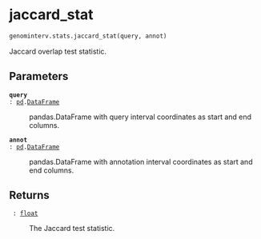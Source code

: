 # jaccard_stat { #genominterv.stats.jaccard_stat }

```python
genominterv.stats.jaccard_stat(query, annot)
```

Jaccard overlap test statistic.

## Parameters {.doc-section .doc-section-parameters}

<code>[**query**]{.parameter-name} [:]{.parameter-annotation-sep} [[pd](`pandas`).[DataFrame](`pandas.DataFrame`)]{.parameter-annotation}</code>

:   pandas.DataFrame with query interval coordinates as start and end columns.

<code>[**annot**]{.parameter-name} [:]{.parameter-annotation-sep} [[pd](`pandas`).[DataFrame](`pandas.DataFrame`)]{.parameter-annotation}</code>

:   pandas.DataFrame with annotation interval coordinates as start and end columns.

## Returns {.doc-section .doc-section-returns}

<code>[]{.parameter-name} [:]{.parameter-annotation-sep} [[float](`float`)]{.parameter-annotation}</code>

:   The Jaccard test statistic.